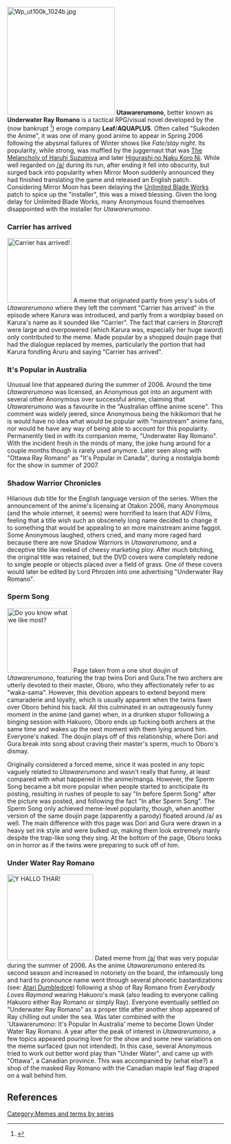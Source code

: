 [[Image:Wp_ut100k_1024b.jpg|250px|right]]
'''Utawarerumono''', better known as '''Underwater Ray Romano''' is a tactical RPG/visual novel developed by the (now bankrupt <ref>{{cite web |url=http://www.animenewsnetwork.com/news/2007-04-10/boys-love-publisher-leaf-files-for-bankruptcy |publisher=Anime News Network |title=OH NOES LEAF IS DEAD |date=2008-02-17}}</ref>) eroge company '''Leaf'''/'''AQUAPLUS'''. Often called "Suikoden the Anime", it was one of many good anime to appear in Spring 2006 following the abysmal failures of Winter shows like ''Fate/stay night''. Its popularity, while strong, was muffled by the juggernaut that was [[The Melancholy of Haruhi Suzumiya]] and later [[Higurashi|Higurashi no Naku Koro Ni]]. While well regarded on [[/a/]] during its run, after ending it fell into obscurity, but surged back into popularity when Mirror Moon suddenly announced they had finished translating the game and released an English patch. Considering Mirror Moon has been delaying the [[Fate/stay_night#Unlimited * Works|Unlimited Blade Works]] patch to spice up the "installer", this was a mixed blessing. Given the long delay for Unlimited Blade Works, many Anonymous found themselves disappointed with the installer for ''Utawarerumono''.

=== Carrier has arrived ===
[[Image:Karura.jpg|thumb|150px|right|Carrier has arrived!]]
A meme that originated partly from yesy's subs of ''Utawarerumono'' where they left the comment "Carrier has arrived" in the episode where Karura was introduced, and partly from a wordplay based on Karura's name as it sounded like "Carrier". The fact that carriers in ''Starcraft'' were large and overpowered (which Karura was, especially her huge sword) only contributed to the meme. Made popular by a shopped doujin page that had the dialogue replaced by memes, particularly the portion that had Karura fondling Aruru and saying "Carrier has arrived".
<br clear=all/> 

=== It's Popular in Australia ===
Unusual line that appeared during the summer of 2006. Around the time ''Utawarerumono'' was licensed, an Anonymous got into an argument with several other Anonymous over successful anime, claiming that ''Utawarerumono'' was a favourite in the "Australian offline anime scene". This comment was widely jeered, since Anonymous being the hikikomori that he is would have no idea what would be popular with "mainstream" anime fans, nor would he have any way of being able to account for this popularity. Permanently tied in with its companion meme, "Underwater Ray Romano". With the incident fresh in the minds of many, the joke hung around for a couple months though is rarely used anymore. Later seen along with "Ottawa Ray Romano" as "It's Popular in Canada", during a nostalgia bomb for the show in summer of 2007.

=== Shadow Warrior Chronicles ===
Hilarious dub title for the English language version of the series. When the announcement of the anime's licensing at Otakon 2006, many Anonymous (and the whole internet, it seems) were horrified to learn that ADV Films, feeling that a title wish such an obscenely long name decided to change it to something that would be appealing to an more mainstream anime faggot. Some Anonymous laughed, others cried, and many more raged hard because there are now Shadow Warriors in ''Utawarerumono'', and a deceptive title like reeked of cheesy marketing ploy. After much bitching, the original title was retained, but the DVD covers were completely redone to single people or objects placed over a field of grass. One of these covers would later be edited by Lord Phrozen into one advertising "Underwater Ray Romano".

=== Sperm Song ===
[[Image:sperm_song.jpg|thumb|right|150px|Do you know what we like most?]]
Page taken from a one shot doujin of ''Utawarerumono'', featuring the trap twins Dori and Gura.The two archers are utterly devoted to their master, Oboro, who they affectionately refer to as "waka-sama". However, this devotion appears to extend beyond mere camaraderie and loyalty, which is usually apparent when the twins fawn over Oboro behind his back. All this culminated in an outrageously funny moment in the anime (and game) when, in a drunken stupor following a binging session with Hakuoro, Oboro ends up fucking both archers at the same time and wakes up the next moment with them lying around him. Everyone's naked. The doujin plays off of this relationship, where Dori and Gura break into song about craving their master's sperm, much to Oboro's dismay.

Originally considered a forced meme, since it was posted in any topic vaguely related to ''Utawarerumono'' and wasn't really that funny, at least compared with what happened in the anime/manga. However, the Sperm Song became a bit more popular when people started to ancticipate its posting, resulting in rushes of people to say "In before Sperm Song" after the picture was posted, and following the fact "In after Sperm Song". The Sperm Song only achieved meme-level popularity, though, when another version of the same doujin page (apparently a parody) floated around /a/ as well. The main difference with this page was Dori and Gura were drawn in a heavy set ink style and were bulked up, making them look extremely manly despite the trap-like song they sing. At the bottom of the page, Oboro looks on in horror as if the twins were preparing to suck off of him.
<br clear=all/>

=== Under Water Ray Romano ===
[[Image:Underwater_ray_romano.jpg|thumb|200px|Y HALLO THAR!]]
Dated meme from [[/a/]] that was very popular during the summer of 2006. As the anime ''Utawarerumono'' entered its second season and increased in notoriety on the board, the infamously long and hard to pronounce name went through several phonetic bastardizations (see: [[Tsukihime#Arcade Bumstead|Atari Dumbledore]]) following a shop of Ray Romano from ''Everybody Loves Raymond'' wearing Hakuoro's mask (also leading to everyone calling Hakuoro either Ray Romano or simply Ray). Everyone eventually settled on "Underwater Ray Romano" as a proper title after another shop appeared of Ray chilling out under the sea. Was later combined with the 'Utawarerumono: It's Popular In Australia' meme to become Down Under Water Ray Romano. A year after the peak of interest in ''Utawarerumono'', a few topics appeared pouring love for the show and some new variations on the meme surfaced (pun not intended). In this case, several Anonymous tried to work out better word play than "Under Water", and came up with "Ottawa", a Canadian province. This was accompanied by (what else?) a shop of the masked Ray Romano with the Canadian maple leaf flag draped on a wall behind him.
<br clear=all/>

== References ==
<references />

{{AnimeSeries}}
[[Category:Memes and terms by series]]